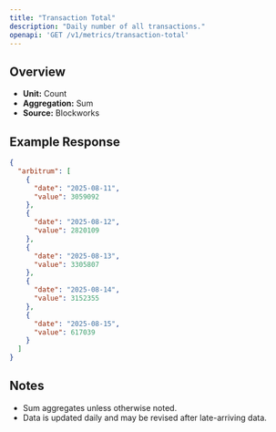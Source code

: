 ```yaml
---
title: "Transaction Total"
description: "Daily number of all transactions."
openapi: 'GET /v1/metrics/transaction-total'
---
```


## Overview

- **Unit:** Count
- **Aggregation:** Sum
- **Source:** Blockworks

## Example Response

```json
{
  "arbitrum": [
    {
      "date": "2025-08-11",
      "value": 3059092
    },
    {
      "date": "2025-08-12",
      "value": 2820109
    },
    {
      "date": "2025-08-13",
      "value": 3305807
    },
    {
      "date": "2025-08-14",
      "value": 3152355
    },
    {
      "date": "2025-08-15",
      "value": 617039
    }
  ]
}
```

## Notes
- Sum aggregates unless otherwise noted.
- Data is updated daily and may be revised after late-arriving data.
